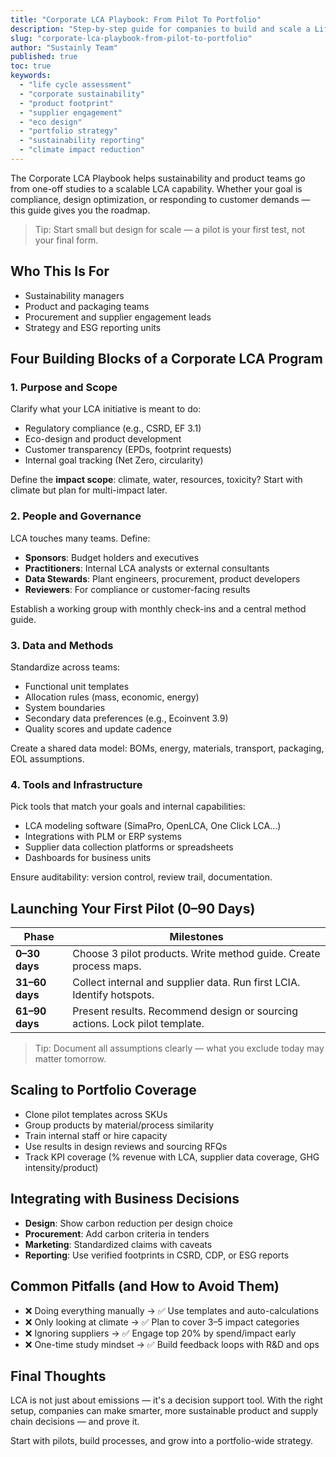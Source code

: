 ```yaml
---
title: "Corporate LCA Playbook: From Pilot To Portfolio"
description: "Step-by-step guide for companies to build and scale a Life Cycle Assessment (LCA) program that drives measurable results across product portfolios."
slug: "corporate-lca-playbook-from-pilot-to-portfolio"
author: "Sustainly Team"
published: true
toc: true
keywords:
  - "life cycle assessment"
  - "corporate sustainability"
  - "product footprint"
  - "supplier engagement"
  - "eco design"
  - "portfolio strategy"
  - "sustainability reporting"
  - "climate impact reduction"
---
```


The Corporate LCA Playbook helps sustainability and product teams go from one-off studies to a scalable LCA capability. Whether your goal is compliance, design optimization, or responding to customer demands — this guide gives you the roadmap.

> Tip: Start small but design for scale — a pilot is your first test, not your final form.

## Who This Is For

- Sustainability managers
- Product and packaging teams
- Procurement and supplier engagement leads
- Strategy and ESG reporting units

## Four Building Blocks of a Corporate LCA Program

### 1. Purpose and Scope

Clarify what your LCA initiative is meant to do:

- Regulatory compliance (e.g., CSRD, EF 3.1)
- Eco-design and product development
- Customer transparency (EPDs, footprint requests)
- Internal goal tracking (Net Zero, circularity)

Define the **impact scope**: climate, water, resources, toxicity? Start with climate but plan for multi-impact later.

### 2. People and Governance

LCA touches many teams. Define:

- **Sponsors**: Budget holders and executives
- **Practitioners**: Internal LCA analysts or external consultants
- **Data Stewards**: Plant engineers, procurement, product developers
- **Reviewers**: For compliance or customer-facing results

Establish a working group with monthly check-ins and a central method guide.

### 3. Data and Methods

Standardize across teams:

- Functional unit templates
- Allocation rules (mass, economic, energy)
- System boundaries
- Secondary data preferences (e.g., Ecoinvent 3.9)
- Quality scores and update cadence

Create a shared data model: BOMs, energy, materials, transport, packaging, EOL assumptions.

### 4. Tools and Infrastructure

Pick tools that match your goals and internal capabilities:

- LCA modeling software (SimaPro, OpenLCA, One Click LCA…)
- Integrations with PLM or ERP systems
- Supplier data collection platforms or spreadsheets
- Dashboards for business units

Ensure auditability: version control, review trail, documentation.

## Launching Your First Pilot (0–90 Days)

| Phase | Milestones |
|-------|------------|
| **0–30 days** | Choose 3 pilot products. Write method guide. Create process maps. |
| **31–60 days** | Collect internal and supplier data. Run first LCIA. Identify hotspots. |
| **61–90 days** | Present results. Recommend design or sourcing actions. Lock pilot template. |

> Tip: Document all assumptions clearly — what you exclude today may matter tomorrow.

## Scaling to Portfolio Coverage

- Clone pilot templates across SKUs
- Group products by material/process similarity
- Train internal staff or hire capacity
- Use results in design reviews and sourcing RFQs
- Track KPI coverage (% revenue with LCA, supplier data coverage, GHG intensity/product)

## Integrating with Business Decisions

- **Design**: Show carbon reduction per design choice
- **Procurement**: Add carbon criteria in tenders
- **Marketing**: Standardized claims with caveats
- **Reporting**: Use verified footprints in CSRD, CDP, or ESG reports

## Common Pitfalls (and How to Avoid Them)

- ❌ Doing everything manually → ✅ Use templates and auto-calculations
- ❌ Only looking at climate → ✅ Plan to cover 3–5 impact categories
- ❌ Ignoring suppliers → ✅ Engage top 20% by spend/impact early
- ❌ One-time study mindset → ✅ Build feedback loops with R&D and ops

## Final Thoughts

LCA is not just about emissions — it's a decision support tool. With the right setup, companies can make smarter, more sustainable product and supply chain decisions — and prove it.

Start with pilots, build processes, and grow into a portfolio-wide strategy.

